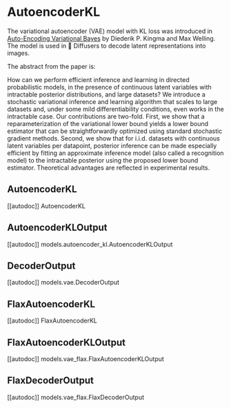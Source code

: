 # AutoencoderKL

The variational autoencoder (VAE) model with KL loss was introduced in [Auto-Encoding Variational Bayes](https://arxiv.org/abs/1312.6114v11) by Diederik P. Kingma and Max Welling. The model is used in 🤗 Diffusers to decode latent representations into images.

The abstract from the paper is:

How can we perform efficient inference and learning in directed probabilistic models, in the presence of continuous latent variables with intractable posterior distributions, and large datasets? We introduce a stochastic variational inference and learning algorithm that scales to large datasets and, under some mild differentiability conditions, even works in the intractable case. Our contributions are two-fold. First, we show that a reparameterization of the variational lower bound yields a lower bound estimator that can be straightforwardly optimized using standard stochastic gradient methods. Second, we show that for i.i.d. datasets with continuous latent variables per datapoint, posterior inference can be made especially efficient by fitting an approximate inference model (also called a recognition model) to the intractable posterior using the proposed lower bound estimator. Theoretical advantages are reflected in experimental results.

## AutoencoderKL

[[autodoc]] AutoencoderKL

## AutoencoderKLOutput

[[autodoc]] models.autoencoder_kl.AutoencoderKLOutput

## DecoderOutput

[[autodoc]] models.vae.DecoderOutput

## FlaxAutoencoderKL

[[autodoc]] FlaxAutoencoderKL

## FlaxAutoencoderKLOutput

[[autodoc]] models.vae_flax.FlaxAutoencoderKLOutput

## FlaxDecoderOutput

[[autodoc]] models.vae_flax.FlaxDecoderOutput